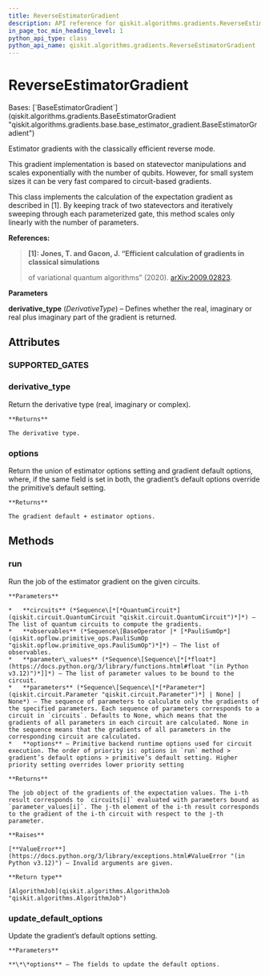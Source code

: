 ```yaml
---
title: ReverseEstimatorGradient
description: API reference for qiskit.algorithms.gradients.ReverseEstimatorGradient
in_page_toc_min_heading_level: 1
python_api_type: class
python_api_name: qiskit.algorithms.gradients.ReverseEstimatorGradient
---
```


# ReverseEstimatorGradient

<Class id="qiskit.algorithms.gradients.ReverseEstimatorGradient" isDedicatedPage={true} github="https://github.com/qiskit/qiskit/tree/stable/0.45/qiskit/algorithms/gradients/reverse/reverse_gradient.py" signature="qiskit.algorithms.gradients.ReverseEstimatorGradient(derivative_type=DerivativeType.REAL)" modifiers="class">
  Bases: [`BaseEstimatorGradient`](qiskit.algorithms.gradients.BaseEstimatorGradient "qiskit.algorithms.gradients.base.base_estimator_gradient.BaseEstimatorGradient")

  Estimator gradients with the classically efficient reverse mode.

  <Admonition title="Note" type="note">
    This gradient implementation is based on statevector manipulations and scales exponentially with the number of qubits. However, for small system sizes it can be very fast compared to circuit-based gradients.
  </Admonition>

  This class implements the calculation of the expectation gradient as described in \[1]. By keeping track of two statevectors and iteratively sweeping through each parameterized gate, this method scales only linearly with the number of parameters.

  **References:**

  > **\[1]: Jones, T. and Gacon, J. “Efficient calculation of gradients in classical simulations**
  >
  > of variational quantum algorithms” (2020). [arXiv:2009.02823](https://arxiv.org/abs/2009.02823).

  **Parameters**

  **derivative\_type** (*DerivativeType*) – Defines whether the real, imaginary or real plus imaginary part of the gradient is returned.

  ## Attributes

  ### SUPPORTED\_GATES

  <Attribute id="qiskit.algorithms.gradients.ReverseEstimatorGradient.SUPPORTED_GATES" attributeValue="['rx', 'ry', 'rz', 'cp', 'crx', 'cry', 'crz']" />

  ### derivative\_type

  <Attribute id="qiskit.algorithms.gradients.ReverseEstimatorGradient.derivative_type">
    Return the derivative type (real, imaginary or complex).

    **Returns**

    The derivative type.
  </Attribute>

  ### options

  <Attribute id="qiskit.algorithms.gradients.ReverseEstimatorGradient.options">
    Return the union of estimator options setting and gradient default options, where, if the same field is set in both, the gradient’s default options override the primitive’s default setting.

    **Returns**

    The gradient default + estimator options.
  </Attribute>

  ## Methods

  ### run

  <Function id="qiskit.algorithms.gradients.ReverseEstimatorGradient.run" signature="run(circuits, observables, parameter_values, parameters=None, **options)">
    Run the job of the estimator gradient on the given circuits.

    **Parameters**

    *   **circuits** (*Sequence\[*[*QuantumCircuit*](qiskit.circuit.QuantumCircuit "qiskit.circuit.QuantumCircuit")*]*) – The list of quantum circuits to compute the gradients.
    *   **observables** (*Sequence\[BaseOperator |* [*PauliSumOp*](qiskit.opflow.primitive_ops.PauliSumOp "qiskit.opflow.primitive_ops.PauliSumOp")*]*) – The list of observables.
    *   **parameter\_values** (*Sequence\[Sequence\[*[*float*](https://docs.python.org/3/library/functions.html#float "(in Python v3.12)")*]]*) – The list of parameter values to be bound to the circuit.
    *   **parameters** (*Sequence\[Sequence\[*[*Parameter*](qiskit.circuit.Parameter "qiskit.circuit.Parameter")*] | None] | None*) – The sequence of parameters to calculate only the gradients of the specified parameters. Each sequence of parameters corresponds to a circuit in `circuits`. Defaults to None, which means that the gradients of all parameters in each circuit are calculated. None in the sequence means that the gradients of all parameters in the corresponding circuit are calculated.
    *   **options** – Primitive backend runtime options used for circuit execution. The order of priority is: options in `run` method > gradient’s default options > primitive’s default setting. Higher priority setting overrides lower priority setting

    **Returns**

    The job object of the gradients of the expectation values. The i-th result corresponds to `circuits[i]` evaluated with parameters bound as `parameter_values[i]`. The j-th element of the i-th result corresponds to the gradient of the i-th circuit with respect to the j-th parameter.

    **Raises**

    [**ValueError**](https://docs.python.org/3/library/exceptions.html#ValueError "(in Python v3.12)") – Invalid arguments are given.

    **Return type**

    [AlgorithmJob](qiskit.algorithms.AlgorithmJob "qiskit.algorithms.AlgorithmJob")
  </Function>

  ### update\_default\_options

  <Function id="qiskit.algorithms.gradients.ReverseEstimatorGradient.update_default_options" signature="update_default_options(**options)">
    Update the gradient’s default options setting.

    **Parameters**

    **\*\*options** – The fields to update the default options.
  </Function>
</Class>

